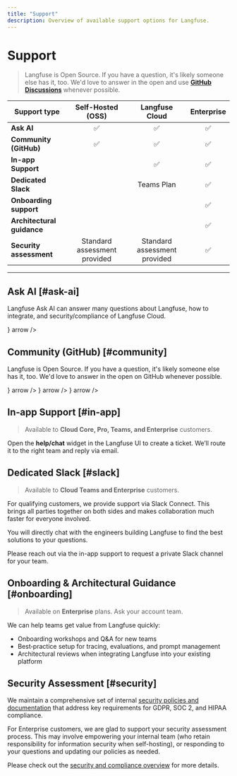 ```yaml
---
title: "Support"
description: Overview of available support options for Langfuse.
---
```


# Support

> Langfuse is Open Source. If you have a question, it's likely someone else has it, too. We'd love to answer in the open and use **[GitHub Discussions](/gh-support)** whenever possible.

| Support type               |      Self-Hosted (OSS)       |        Langfuse Cloud        | Enterprise |
| -------------------------- | :--------------------------: | :--------------------------: | :--------: |
| **Ask AI**                 |              ✅              |              ✅              |     ✅     |
| **Community (GitHub)**     |              ✅              |              ✅              |     ✅     |
| **In-app Support**         |                              |              ✅              |     ✅     |
| **Dedicated Slack**        |                              |          Teams Plan          |     ✅     |
| **Onboarding support**     |                              |                              |     ✅     |
| **Architectural guidance** |                              |                              |     ✅     |
| **Security assessment**    | Standard assessment provided | Standard assessment provided |     ✅     |

---

## Ask AI [#ask-ai]

Langfuse Ask AI can answer many questions about Langfuse, how to integrate, and security/compliance of Langfuse Cloud.


<Cards num={1}>
  <Card title="Ask AI" href="/ask-ai" icon={<Bot />} arrow />
</Cards>

## Community (GitHub) [#community]

Langfuse is Open Source. If you have a question, it's likely someone else has it, too. We'd love to answer in the open on GitHub whenever possible.


<Cards num={3}>
  <Card
    title="Ask a question"
    href="/gh-support"
    icon={<MessageCircle />}
    arrow
  />
  <Card title="Report a bug" href="/issues" icon={<Bug />} arrow />
  <Card title="Suggest a feature" href="/ideas" icon={<Lightbulb />} arrow />
</Cards>

## In‑app Support [#in-app]

> Available to **Cloud Core, Pro, Teams, and Enterprise** customers.

Open the **help/chat** widget in the Langfuse UI to create a ticket. We’ll route it to the right team and reply via email.

## Dedicated Slack [#slack]

> Available to **Cloud Teams and Enterprise** customers.

For qualifying customers, we provide support via Slack Connect. This brings all parties together on both sides and makes collaboration much faster for everyone involved.

You will directly chat with the engineers building Langfuse to find the best solutions to your questions.

Please reach out via the in-app support to request a private Slack channel for your team.

## Onboarding & Architectural Guidance [#onboarding]

> Available on **Enterprise** plans. Ask your account team.

We can help teams get value from Langfuse quickly:

- Onboarding workshops and Q\&A for new teams
- Best‑practice setup for tracing, evaluations, and prompt management
- Architectural reviews when integrating Langfuse into your existing platform

## Security Assessment [#security]

We maintain a comprehensive set of internal [security policies and documentation](/security) that address key requirements for GDPR, SOC 2, and HIPAA compliance.

For Enterprise customers, we are glad to support your security assessment process. This may involve empowering your internal team (who retain responsibility for information security when self-hosting), or responding to your questions and updating our policies as needed.

Please check out the [security and compliance overview](/security) for more details.
